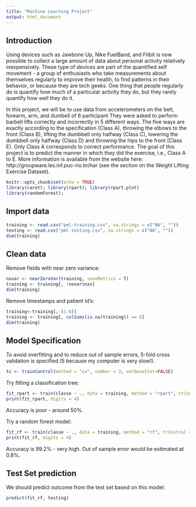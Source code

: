 ---
title: "Machine Learning Project"
output: html_document
---

## Introduction

Using devices such as Jawbone Up, Nike FuelBand, and Fitbit is now possible to collect a large amount of data about personal activity relatively inexpensively. These type of devices are part of the quantified self movement - a group of enthusiasts who take measurements about themselves regularly to improve their health, to find patterns in their behavior, or because they are tech geeks. One thing that people regularly do is quantify how much of a particular activity they do, but they rarely quantify how well they do it.

In this project, we will be to use data from accelerometers on the belt, forearm, arm, and dumbell of 6 participant They were asked to perform barbell lifts correctly and incorrectly in 5 different ways. The five ways are exactly according to the specification (Class A), throwing the elbows to the front (Class B), lifting the dumbbell only halfway (Class C), lowering the dumbbell only halfway (Class D) and throwing the hips to the front (Class E). Only Class A corresponds to correct performance. The goal of this project is to predict the manner in which they did the exercise, i.e., Class A to E. More information is available from the website here: http://groupware.les.inf.puc-rio.br/har (see the section on the Weight Lifting Exercise Dataset).

```{r setup, include=FALSE}
knitr::opts_chunk$set(echo = TRUE)
library(caret); library(rpart); library(rpart.plot)
library(randomForest);
```

## Import data

```{r}
training <- read.csv("pml-training.csv", na.strings = c("NA", ""))
testing <- read.csv("pml-testing.csv", na.strings = c("NA", ""))
dim(training)
```

## Clean data

Remove fields with near zero variance:

```{r}
novar <- nearZeroVar(training, saveMetrics = T)
training <- training[, !novar$nzv]
dim(training)
```

Remove timestamps and patient id's:

```{r}

training<-training[,-(1:6)]
training <- training[, colSums(is.na(training)) == 0]
dim(training)
```

## Model Specification


To avoid overfitting and to reduce out of sample errors, 5-fold cross validation is specified (5 because my computer is very slow!).
```{r}
tc <- trainControl(method = "cv", number = 3, verboseIter=FALSE)
```

Try fitting a classification tree:
```{r}

fit_rpart <- train(classe ~ ., data = training, method = "rpart", trControl = tc, na.action=na.omit)
print(fit_rpart, digits = 4)
```

Accuracy is poor - around 50%.

Try a random forest model:

```{r}
fit_rf <- train(classe ~ ., data = training, method = "rf", trControl = tc, na.action=na.omit)
print(fit_rf, digits = 4)
```
Accuracy is 99.2% - very high.  Out of sample error would be estimated at 0.8%.

## Test Set prediction

We should predict outcome from the test set based on this model:

```{r}
predict(fit_rf, testing)
```


